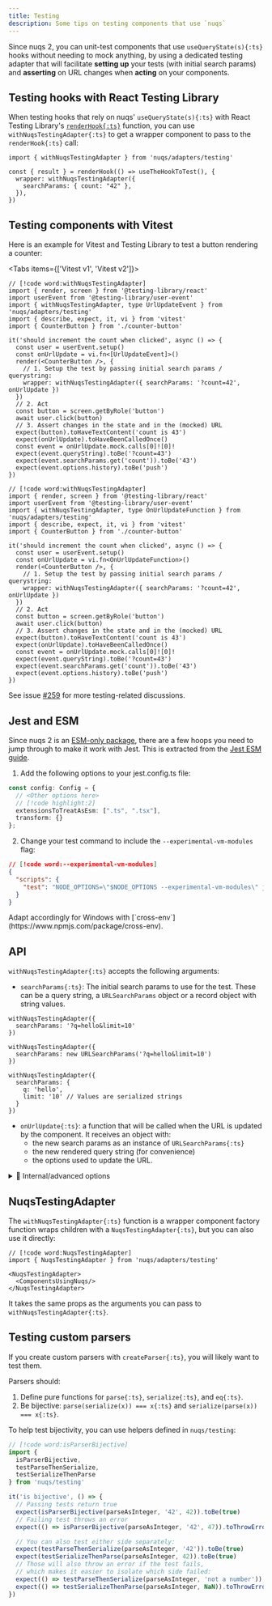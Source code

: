 ```yaml
---
title: Testing
description: Some tips on testing components that use `nuqs`
---
```


Since nuqs 2, you can unit-test components that use `useQueryState(s){:ts}` hooks
without needing to mock anything, by using a dedicated testing adapter that will
facilitate **setting up** your tests (with initial search params) and **asserting**
on URL changes when **acting** on your components.

## Testing hooks with React Testing Library

When testing hooks that rely on nuqs' `useQueryState(s){:ts}` with React Testing Library's
[`renderHook{:ts}`](https://testing-library.com/docs/react-testing-library/api/#renderhook) function,
you can use `withNuqsTestingAdapter{:ts}` to get a wrapper component to pass to the
`renderHook{:ts}` call:

```tsx
import { withNuqsTestingAdapter } from 'nuqs/adapters/testing'

const { result } = renderHook(() => useTheHookToTest(), {
  wrapper: withNuqsTestingAdapter({
    searchParams: { count: "42" },
  }),
})
```

<FeatureSupportMatrix introducedInVersion='2.2.0' hideFrameworks />

## Testing components with Vitest

Here is an example for Vitest and Testing Library to test a button rendering
a counter:

<Tabs items={['Vitest v1', 'Vitest v2']}>

```tsx title="counter-button.test.tsx" tab="Vitest v1"
// [!code word:withNuqsTestingAdapter]
import { render, screen } from '@testing-library/react'
import userEvent from '@testing-library/user-event'
import { withNuqsTestingAdapter, type UrlUpdateEvent } from 'nuqs/adapters/testing'
import { describe, expect, it, vi } from 'vitest'
import { CounterButton } from './counter-button'

it('should increment the count when clicked', async () => {
  const user = userEvent.setup()
  const onUrlUpdate = vi.fn<[UrlUpdateEvent]>()
  render(<CounterButton />, {
    // 1. Setup the test by passing initial search params / querystring:
    wrapper: withNuqsTestingAdapter({ searchParams: '?count=42', onUrlUpdate })
  })
  // 2. Act
  const button = screen.getByRole('button')
  await user.click(button)
  // 3. Assert changes in the state and in the (mocked) URL
  expect(button).toHaveTextContent('count is 43')
  expect(onUrlUpdate).toHaveBeenCalledOnce()
  const event = onUrlUpdate.mock.calls[0]![0]!
  expect(event.queryString).toBe('?count=43')
  expect(event.searchParams.get('count')).toBe('43')
  expect(event.options.history).toBe('push')
})
```

```tsx title="counter-button.test.tsx" tab="Vitest v2"
// [!code word:withNuqsTestingAdapter]
import { render, screen } from '@testing-library/react'
import userEvent from '@testing-library/user-event'
import { withNuqsTestingAdapter, type OnUrlUpdateFunction } from 'nuqs/adapters/testing'
import { describe, expect, it, vi } from 'vitest'
import { CounterButton } from './counter-button'

it('should increment the count when clicked', async () => {
  const user = userEvent.setup()
  const onUrlUpdate = vi.fn<OnUrlUpdateFunction>()
  render(<CounterButton />, {
    // 1. Setup the test by passing initial search params / querystring:
    wrapper: withNuqsTestingAdapter({ searchParams: '?count=42', onUrlUpdate })
  })
  // 2. Act
  const button = screen.getByRole('button')
  await user.click(button)
  // 3. Assert changes in the state and in the (mocked) URL
  expect(button).toHaveTextContent('count is 43')
  expect(onUrlUpdate).toHaveBeenCalledOnce()
  const event = onUrlUpdate.mock.calls[0]![0]!
  expect(event.queryString).toBe('?count=43')
  expect(event.searchParams.get('count')).toBe('43')
  expect(event.options.history).toBe('push')
})
```

</Tabs>

See issue [#259](https://github.com/47ng/nuqs/issues/259) for more testing-related discussions.

## Jest and ESM

Since nuqs 2 is an [ESM-only package](https://gist.github.com/sindresorhus/a39789f98801d908bbc7ff3ecc99d99c),
there are a few hoops you need to jump through to make it work with Jest.
This is extracted from the [Jest ESM guide](https://jestjs.io/docs/ecmascript-modules).

1. Add the following options to your jest.config.ts file:

```ts title="jest.config.ts"
const config: Config = {
  // <Other options here>
  // [!code highlight:2]
  extensionsToTreatAsEsm: [".ts", ".tsx"],
  transform: {}
};
```

2. Change your test command to include the `--experimental-vm-modules` flag:

```json title="package.json"
// [!code word:--experimental-vm-modules]
{
  "scripts": {
    "test": "NODE_OPTIONS=\"$NODE_OPTIONS --experimental-vm-modules\" jest"
  }
}
```

<Callout>
Adapt accordingly for Windows with [`cross-env`](https://www.npmjs.com/package/cross-env).
</Callout>

## API

`withNuqsTestingAdapter{:ts}` accepts the following arguments:

- `searchParams{:ts}`: The initial search params to use for the test. These can be a
  query string, a `URLSearchParams` object or a record object with string values.

```tsx
withNuqsTestingAdapter({
  searchParams: '?q=hello&limit=10'
})

withNuqsTestingAdapter({
  searchParams: new URLSearchParams('?q=hello&limit=10')
})

withNuqsTestingAdapter({
  searchParams: {
    q: 'hello',
    limit: '10' // Values are serialized strings
  }
})
```

- `onUrlUpdate{:ts}`: a function that will be called when the URL is updated
  by the component. It receives an object with:
  - the new search params as an instance of `URLSearchParams{:ts}`
  - the new rendered query string (for convenience)
  - the options used to update the URL.

<details>
<summary className='cursor-pointer'>🧪 Internal/advanced options</summary>

- `rateLimitFactor{:ts}`. By default, rate limiting is disabled when testing,
as it can lead to unexpected behaviours. Setting this to 1 will enable rate
limiting with the same factor as in production.

- `resetUrlUpdateQueueOnMount{:ts}`: clear the URL update queue before running the test.
This is `true{:ts}` by default to isolate tests, but you can set it to `false{:ts}` to keep the
URL update queue between renders and match the production behaviour more closely.

</details>


## NuqsTestingAdapter

The `withNuqsTestingAdapter{:ts}` function is a wrapper component factory function
wraps children with a `NuqsTestingAdapter{:ts}`, but you can also use
it directly:

```tsx
// [!code word:NuqsTestingAdapter]
import { NuqsTestingAdapter } from 'nuqs/adapters/testing'

<NuqsTestingAdapter>
  <ComponentsUsingNuqs/>
</NuqsTestingAdapter>
```

It takes the same props as the arguments you can pass to `withNuqsTestingAdapter{:ts}`.

## Testing custom parsers

If you create custom parsers with `createParser{:ts}`, you will likely want to
test them.

Parsers should:
1. Define pure functions for `parse{:ts}`, `serialize{:ts}`, and `eq{:ts}`.
2. Be bijective: `parse(serialize(x)) === x{:ts}` and `serialize(parse(x)) === x{:ts}`.

To help test bijectivity, you can use helpers defined in `nuqs/testing`:

```ts
// [!code word:isParserBijective]
import {
  isParserBijective,
  testParseThenSerialize,
  testSerializeThenParse
} from 'nuqs/testing'

it('is bijective', () => {
  // Passing tests return true
  expect(isParserBijective(parseAsInteger, '42', 42)).toBe(true)
  // Failing test throws an error
  expect(() => isParserBijective(parseAsInteger, '42', 47)).toThrowError()

  // You can also test either side separately:
  expect(testParseThenSerialize(parseAsInteger, '42')).toBe(true)
  expect(testSerializeThenParse(parseAsInteger, 42)).toBe(true)
  // Those will also throw an error if the test fails,
  // which makes it easier to isolate which side failed:
  expect(() => testParseThenSerialize(parseAsInteger, 'not a number')).toThrowError()
  expect(() => testSerializeThenParse(parseAsInteger, NaN)).toThrowError()
})
```

<FeatureSupportMatrix introducedInVersion='2.4.0' hideFrameworks />
